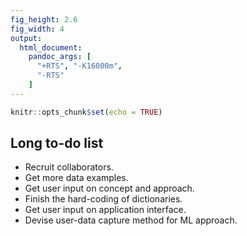 ```yaml
---
fig_height: 2.6
fig_width: 4
output:
  html_document:
    pandoc_args: [
      "+RTS", "-K16000m",
      "-RTS"
    ]
---
```


```r
knitr::opts_chunk$set(echo = TRUE)
```


## Long to-do list

- Recruit collaborators.  
- Get more data examples.  
- Get user input on concept and approach.  
- Finish the hard-coding of dictionaries.  
- Get user input on application interface. 
- Devise user-data capture method for ML approach.  

